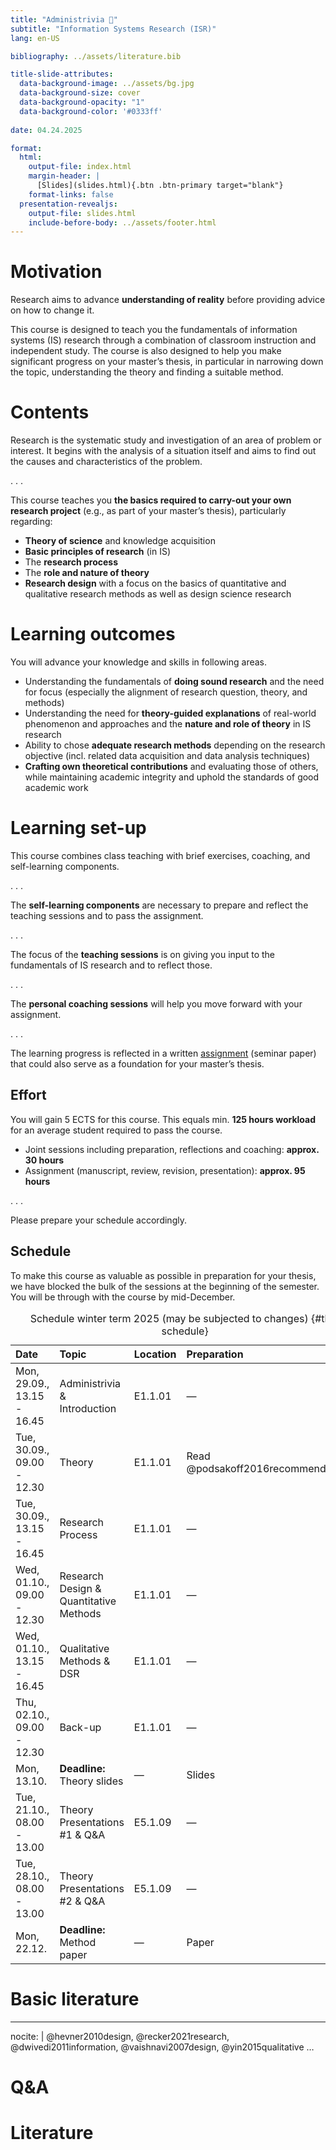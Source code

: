 ```yaml
---
title: "Administrivia 🧐"  
subtitle: "Information Systems Research (ISR)"
lang: en-US

bibliography: ../assets/literature.bib

title-slide-attributes:
  data-background-image: ../assets/bg.jpg
  data-background-size: cover
  data-background-opacity: "1"
  data-background-color: '#0333ff'
  
date: 04.24.2025

format: 
  html:
    output-file: index.html
    margin-header: | 
      [Slides](slides.html){.btn .btn-primary target="blank"}
    format-links: false    
  presentation-revealjs:
    output-file: slides.html 
    include-before-body: ../assets/footer.html
---
```


# Motivation {.vertical-center background-color="#0333ff"}

:::large
Research aims to advance **understanding of reality** before providing advice on how to change it. 
:::

:::notes
This course is designed to teach you the fundamentals of information systems (IS) research through a combination of classroom instruction and independent study. The course is also designed to help you make significant progress on your master's thesis, in particular in narrowing down the topic, understanding the theory and finding a suitable method.
:::

# Contents

Research is the systematic study and investigation of an area of problem or interest. It begins with the analysis of a situation itself and aims to find out the causes and characteristics of the problem. 

. . .

This course teaches you **the basics required to carry-out your own research project** (e.g., as part of your master's thesis), particularly regarding: 

:::{.incremental}
- **Theory of science** and knowledge acquisition
- **Basic principles of research** (in IS)
- The **research process**
- The **role and nature of theory**
- **Research design** with a focus on the basics of quantitative and qualitative research methods as well as design science research
:::

# Learning outcomes

You will advance your knowledge and skills in following areas.

::: {.incremental}
- Understanding the fundamentals of **doing sound research** and the need for focus (especially the alignment of research question, theory, and methods)
- Understanding the need for **theory-guided explanations** of real-world phenomenon and approaches and the **nature and role of theory** in IS research
- Ability to chose **adequate research methods** depending on the research objective (incl. related data acquisition and data analysis techniques)
- **Crafting own theoretical contributions** and evaluating those of others, while maintaining academic integrity and uphold the standards of good academic work
:::

# Learning set-up

This course combines class teaching with brief exercises, coaching, and self-learning components.

. . .

The **self-learning components** are necessary to prepare and reflect the teaching sessions and to pass the assignment.

. . .

The focus of the **teaching sessions** is on giving you input to the fundamentals of IS research and to reflect those. 

. . .

The **personal coaching sessions** will help you move forward with your assignment.

. . .

The learning progress is reflected in a written [assignment](../assignment/) (seminar paper) that could also serve as a foundation for your master's thesis.


## Effort

You will gain 5 ECTS for this course. This equals min. **125 hours workload** for an average student required to  pass the course.

::: {.incremental}
-	Joint sessions including preparation, reflections and coaching: **approx. 30 hours**
-	Assignment (manuscript, review, revision, presentation): **approx. 95 hours**
:::

. . .

Please prepare your schedule accordingly.

## Schedule {.scrollable .smaller}

:::notes
To make this course as valuable as possible in preparation for your thesis, we have blocked the bulk of the sessions at the beginning of the semester. You will be through with the course by mid-December. 
:::

:::column-page-right

| Date                      | Topic                                     | Location | Preparation
|:--------------------------|:------------------------------------------|:---------|:----------------------------------------------
| Mon, 29.09., 13.15 - 16.45  | Administrivia & Introduction            | E1.1.01  | —
| Tue, 30.09., 09.00 - 12.30  | Theory                                  | E1.1.01  | Read @podsakoff2016recommendations
| Tue, 30.09., 13.15 - 16.45  | Research Process                        | E1.1.01  | —
| Wed, 01.10., 09.00 - 12.30  | Research Design & Quantitative Methods  | E1.1.01  | —
| Wed, 01.10., 13.15 - 16.45  | Qualitative Methods & DSR               | E1.1.01  | —
| Thu, 02.10., 09.00 - 12.30  | Back-up                                 | E1.1.01  | —
| Mon, 13.10.                 | **Deadline:** Theory slides             | —        | Slides
| Tue, 21.10., 08.00 - 13.00  | Theory Presentations #1 & Q&A           | E5.1.09  | —
| Tue, 28.10., 08.00 - 13.00  | Theory Presentations #2 & Q&A           | E5.1.09  | — 
| Mon, 22.12.                 | **Deadline:** Method paper              | —        | Paper

: Schedule winter term 2025 (may be subjected to changes) {#tbl-schedule}

:::

# Basic literature

:::{#refs}
---
nocite: |
  @hevner2010design, @recker2021research, @dwivedi2011information, @vaishnavi2007design, @yin2015qualitative
...
:::

# Q&A {.html-hidden .unlisted .vertical-center background-color="#0333ff" background-image="../assets/bg.jpg"}

# Literature {visibility=hidden}

::: {#refs}
:::